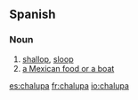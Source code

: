 ==Spanish==

===Noun===
{{es-noun-f}}

# [[shallop]], [[sloop]]
# [[a Mexican food or a boat]]

[[es:chalupa]]
[[fr:chalupa]]
[[io:chalupa]]